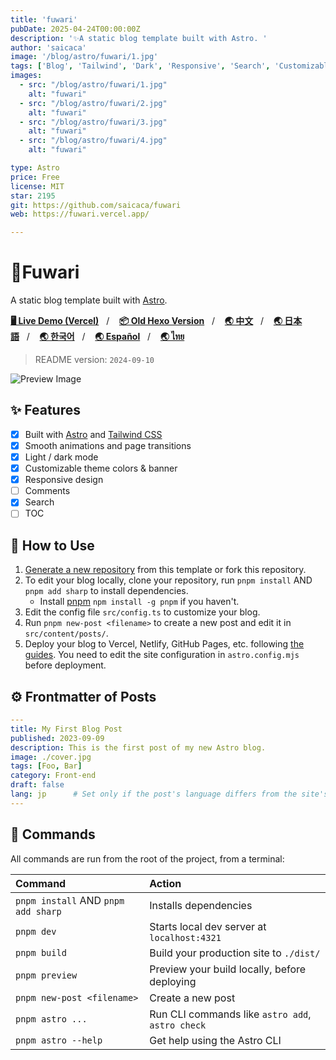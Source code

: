 ```yaml
---
title: 'fuwari'
pubDate: 2025-04-24T00:00:00Z
description: '✨A static blog template built with Astro. '
author: 'saicaca'
image: '/blog/astro/fuwari/1.jpg'
tags: ['Blog', 'Tailwind', 'Dark', 'Responsive', 'Search', 'Customizable']
images:
  - src: "/blog/astro/fuwari/1.jpg"
    alt: "fuwari"
  - src: "/blog/astro/fuwari/2.jpg"
    alt: "fuwari"
  - src: "/blog/astro/fuwari/3.jpg"
    alt: "fuwari"
  - src: "/blog/astro/fuwari/4.jpg"
    alt: "fuwari"

type: Astro
price: Free
license: MIT
star: 2195
git: https://github.com/saicaca/fuwari
web: https://fuwari.vercel.app/

---
```

# 🍥Fuwari

A static blog template built with [Astro](https://astro.build).

[**🖥️ Live Demo (Vercel)**](https://fuwari.vercel.app)&nbsp;&nbsp;&nbsp;/&nbsp;&nbsp;&nbsp;
[**📦 Old Hexo Version**](https://github.com/saicaca/hexo-theme-vivia)&nbsp;&nbsp;&nbsp;/&nbsp;&nbsp;&nbsp;
[**🌏 中文**](https://github.com/saicaca/fuwari/blob/main/README.zh-CN.md)&nbsp;&nbsp;&nbsp;/&nbsp;&nbsp;&nbsp;
[**🌏 日本語**](https://github.com/saicaca/fuwari/blob/main/README.ja-JP.md)&nbsp;&nbsp;&nbsp;/&nbsp;&nbsp;&nbsp;
[**🌏 한국어**](https://github.com/saicaca/fuwari/blob/main/README.ko.md)&nbsp;&nbsp;&nbsp;/&nbsp;&nbsp;&nbsp;
[**🌏 Español**](https://github.com/saicaca/fuwari/blob/main/README.es.md)&nbsp;&nbsp;&nbsp;/&nbsp;&nbsp;&nbsp;
[**🌏 ไทย**](https://github.com/saicaca/fuwari/blob/main/README.th.md)

> README version: `2024-09-10`

![Preview Image](https://raw.githubusercontent.com/saicaca/resource/main/fuwari/home.png)

## ✨ Features

- [x] Built with [Astro](https://astro.build) and [Tailwind CSS](https://tailwindcss.com)
- [x] Smooth animations and page transitions
- [x] Light / dark mode
- [x] Customizable theme colors & banner
- [x] Responsive design
- [ ] Comments
- [x] Search
- [ ] TOC

## 🚀 How to Use

1. [Generate a new repository](https://github.com/saicaca/fuwari/generate) from this template or fork this repository.
2. To edit your blog locally, clone your repository, run `pnpm install` AND `pnpm add sharp` to install dependencies.
   - Install [pnpm](https://pnpm.io) `npm install -g pnpm` if you haven't.
3. Edit the config file `src/config.ts` to customize your blog.
4. Run `pnpm new-post <filename>` to create a new post and edit it in `src/content/posts/`.
5. Deploy your blog to Vercel, Netlify, GitHub Pages, etc. following [the guides](https://docs.astro.build/en/guides/deploy/). You need to edit the site configuration in `astro.config.mjs` before deployment.

## ⚙️ Frontmatter of Posts

```yaml
---
title: My First Blog Post
published: 2023-09-09
description: This is the first post of my new Astro blog.
image: ./cover.jpg
tags: [Foo, Bar]
category: Front-end
draft: false
lang: jp      # Set only if the post's language differs from the site's language in `config.ts`
---
```

## 🧞 Commands

All commands are run from the root of the project, from a terminal:

| Command                             | Action                                           |
|:------------------------------------|:-------------------------------------------------|
| `pnpm install` AND `pnpm add sharp` | Installs dependencies                            |
| `pnpm dev`                          | Starts local dev server at `localhost:4321`      |
| `pnpm build`                        | Build your production site to `./dist/`          |
| `pnpm preview`                      | Preview your build locally, before deploying     |
| `pnpm new-post <filename>`          | Create a new post                                |
| `pnpm astro ...`                    | Run CLI commands like `astro add`, `astro check` |
| `pnpm astro --help`                 | Get help using the Astro CLI                     |
